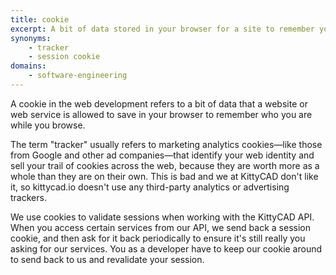 ```yaml
---
title: cookie
excerpt: A bit of data stored in your browser for a site to remember you by
synonyms:
    - tracker
    - session cookie
domains:
    - software-engineering
---
```


A cookie in the web development refers to a bit of data that a website or web service is allowed to save in your browser to remember who you are while you browse.

The term "tracker" usually refers to marketing analytics cookies—like those from Google and other ad companies—that identify your web identity and sell your trail of cookies across the web, because they are worth more as a whole than they are on their own. This is bad and we at KittyCAD don't like it, so kittycad.io doesn't use any third-party analytics or advertising trackers.

We use cookies to validate sessions when working with the KittyCAD API. When you access certain services from our API, we send back a session cookie, and then ask for it back periodically to ensure it's still really you asking for our services. You as a developer have to keep our cookie around to send back to us and revalidate your session.
